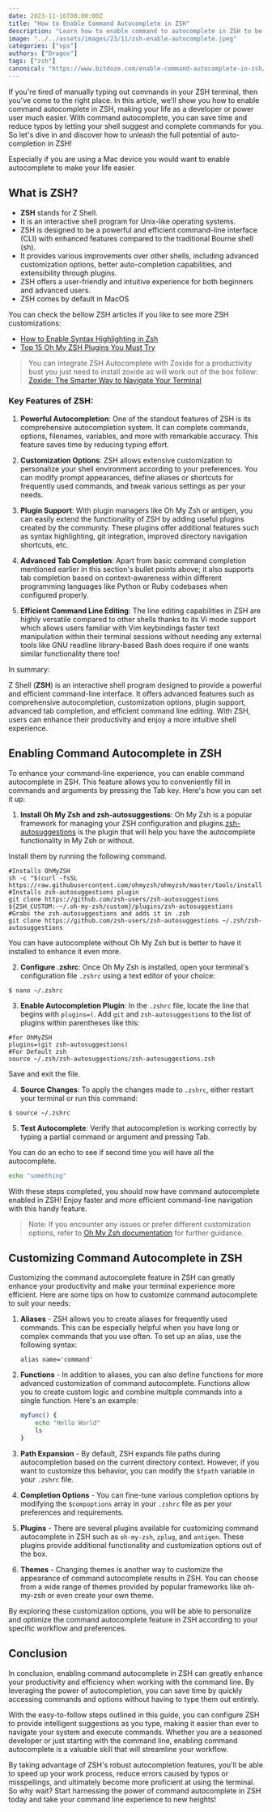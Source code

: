 ```yaml
---
date: 2023-11-16T00:00:00Z
title: "How to Enable Command Autocomplete in ZSH"
description: "Learn how to enable command to autocomplete in ZSH to be faster and make your life easier."
image: "../../assets/images/23/11/zsh-enable-autocomplete.jpeg"
categories: ["vps"]
authors: ["Dragos"]
tags: ["zsh"]
canonical: "https://www.bitdoze.com/enable-command-autocomplete-in-zsh/"
---
```


If you're tired of manually typing out commands in your ZSH terminal, then you've come to the right place. In this article, we'll show you how to enable command autocomplete in ZSH, making your life as a developer or power user much easier. With command autocomplete, you can save time and reduce typos by letting your shell suggest and complete commands for you. So let's dive in and discover how to unleash the full potential of auto-completion in ZSH!

Especially if you are using a Mac device you would want to enable autocomplete to make your life easier.

## What is ZSH?

- **ZSH** stands for Z Shell.
- It is an interactive shell program for Unix-like operating systems.
- ZSH is designed to be a powerful and efficient command-line interface (CLI) with enhanced features compared to the traditional Bourne shell (sh).
- It provides various improvements over other shells, including advanced customization options, better auto-completion capabilities, and extensibility through plugins.
- ZSH offers a user-friendly and intuitive experience for both beginners and advanced users.
- ZSH comes by default in MacOS

You can check the bellow ZSH articles if you like to see more ZSH customizations:

- [How to Enable Syntax Highlighting in Zsh](https://www.bitdoze.com/enable-syntax-highlighting-zsh//)
- [Top 15 Oh My ZSH Plugins You Must Try](https://www.bitdoze.com/best-oh-my-zsh.plugins/)

> You can integrate ZSH Autocomplete with Zoxide for a productivity bust you just need to install zoxide as will work out of the box follow: [Zoxide: The Smarter Way to Navigate Your Terminal](https://www.bitdoze.com/zoxide/)

### Key Features of ZSH:

1. **Powerful Autocompletion**: One of the standout features of ZSH is its comprehensive autocompletion system. It can complete commands, options, filenames, variables, and more with remarkable accuracy. This feature saves time by reducing typing effort.

2. **Customization Options**: ZSH allows extensive customization to personalize your shell environment according to your preferences. You can modify prompt appearances, define aliases or shortcuts for frequently used commands, and tweak various settings as per your needs.

3. **Plugin Support**: With plugin managers like Oh My Zsh or antigen, you can easily extend the functionality of ZSH by adding useful plugins created by the community. These plugins offer additional features such as syntax highlighting, git integration, improved directory navigation shortcuts, etc.

4. **Advanced Tab Completion**: Apart from basic command completion mentioned earlier in this section's bullet points above; it also supports tab completion based on context-awareness within different programming languages like Python or Ruby codebases when configured properly.

5. **Efficient Command Line Editing**: The line editing capabilities in ZSH are highly versatile compared to other shells thanks to its Vi mode support which allows users familiar with Vim keybindings faster text manipulation within their terminal sessions without needing any external tools like GNU readline library-based Bash does require if one wants similar functionality there too!

In summary:

Z Shell (**ZSH**) is an interactive shell program designed to provide a powerful and efficient command-line interface. It offers advanced features such as comprehensive autocompletion, customization options, plugin support, advanced tab completion, and efficient command line editing. With ZSH, users can enhance their productivity and enjoy a more intuitive shell experience.

## Enabling Command Autocomplete in ZSH

To enhance your command-line experience, you can enable command autocomplete in ZSH. This feature allows you to conveniently fill in commands and arguments by pressing the Tab key. Here's how you can set it up:

1. **Install Oh My Zsh and zsh-autosuggestions**: Oh My Zsh is a popular framework for managing your ZSH configuration and plugins.[zsh-autosuggestions](https://github.com/zsh-users/zsh-autosuggestions) is the plugin that will help you have the autocomplete functionality in My Zsh or without.

Install them by running the following command.

```shell
#Installs OhMyZSH
sh -c "$(curl -fsSL https://raw.githubusercontent.com/ohmyzsh/ohmyzsh/master/tools/install.sh)"
#Installs zsh-autosuggestions plugin
git clone https://github.com/zsh-users/zsh-autosuggestions ${ZSH_CUSTOM:-~/.oh-my-zsh/custom}/plugins/zsh-autosuggestions
#Grabs the zsh-autosuggestions and adds it in .zsh
git clone https://github.com/zsh-users/zsh-autosuggestions ~/.zsh/zsh-autosuggestions
```

You can have autocomplete without Oh My Zsh but is better to have it installed to enhance it even more.

2. **Configure .zshrc**: Once Oh My Zsh is installed, open your terminal's configuration file `.zshrc` using a text editor of your choice:

```shell
$ nano ~/.zshrc
```

3. **Enable Autocompletion Plugin**: In the `.zshrc` file, locate the line that begins with `plugins=(`. Add `git` and `zsh-autosuggestions` to the list of plugins within parentheses like this:

```shell
#for OhMyZSH
plugins=(git zsh-autosuggestions)
#For Default zsh
source ~/.zsh/zsh-autosuggestions/zsh-autosuggestions.zsh
```

Save and exit the file.

4. **Source Changes**: To apply the changes made to `.zshrc`, either restart your terminal or run this command:

```shell
$ source ~/.zshrc
```

5. **Test Autocomplete**: Verify that autocompletion is working correctly by typing a partial command or argument and pressing Tab.

You can do an echo to see if second time you will have all the autocomplete.

```sh
echo "something"
```

With these steps completed, you should now have command autocomplete enabled in ZSH! Enjoy faster and more efficient command-line navigation with this handy feature.

> Note: If you encounter any issues or prefer different customization options, refer to [Oh My Zsh documentation](https://github.com/ohmyzsh/ohmyzsh) for further guidance.

## Customizing Command Autocomplete in ZSH

Customizing the command autocomplete feature in ZSH can greatly enhance your productivity and make your terminal experience more efficient. Here are some tips on how to customize command autocomplete to suit your needs:

1. **Aliases** - ZSH allows you to create aliases for frequently used commands. This can be especially helpful when you have long or complex commands that you use often. To set up an alias, use the following syntax:

   ```
   alias name='command'
   ```

2. **Functions** - In addition to aliases, you can also define functions for more advanced customization of command autocomplete. Functions allow you to create custom logic and combine multiple commands into a single function. Here's an example:

   ```bash
   myfunc() {
       echo "Hello World"
       ls
   }
   ```

3. **Path Expansion** - By default, ZSH expands file paths during autocompletion based on the current directory context. However, if you want to customize this behavior, you can modify the `$fpath` variable in your `.zshrc` file.

4. **Completion Options** - You can fine-tune various completion options by modifying the `$compoptions` array in your `.zshrc` file as per your preferences and requirements.

5. **Plugins** - There are several plugins available for customizing command autocomplete in ZSH such as `oh-my-zsh`, `zplug`, and `antigen`. These plugins provide additional functionality and customization options out of the box.

6. **Themes** - Changing themes is another way to customize the appearance of command autocomplete results in ZSH. You can choose from a wide range of themes provided by popular frameworks like oh-my-zsh or even create your own theme.

By exploring these customization options, you will be able to personalize and optimize the command autocomplete feature in ZSH according to your specific workflow and preferences.

## Conclusion

In conclusion, enabling command autocomplete in ZSH can greatly enhance your productivity and efficiency when working with the command line. By leveraging the power of autocompletion, you can save time by quickly accessing commands and options without having to type them out entirely.

With the easy-to-follow steps outlined in this guide, you can configure ZSH to provide intelligent suggestions as you type, making it easier than ever to navigate your system and execute commands. Whether you are a seasoned developer or just starting with the command line, enabling command autocomplete is a valuable skill that will streamline your workflow.

By taking advantage of ZSH's robust autocompletion features, you'll be able to speed up your work process, reduce errors caused by typos or misspellings, and ultimately become more proficient at using the terminal. So why wait? Start harnessing the power of command autocomplete in ZSH today and take your command line experience to new heights!
